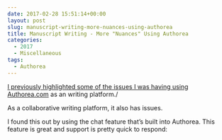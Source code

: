 ```yaml
---
date: 2017-02-28 15:51:14+00:00
layout: post
slug: manuscript-writing-more-nuances-using-authorea
title: Manuscript Writing - More "Nuances" Using Authorea
categories:
  - 2017
  - Miscellaneous
tags:
  - Authorea
---
```


[I previously highlighted some of the issues I was having using Authorea.com](https://robertslab.github.io/sams-notebook/posts/2017/2017-01-23-manuscript-writing-the-nuances-of-using-authorea/) as an writing platform./

As a collaborative writing platform, it also has issues.










I found this out by using the chat feature that's built into Authorea. This feature is great and support is pretty quick to respond:
















